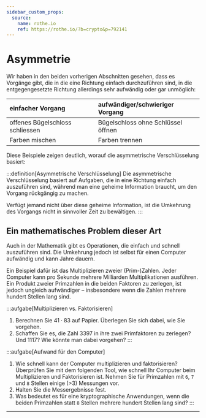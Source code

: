 ```yaml
---
sidebar_custom_props:
  source:
    name: rothe.io
    ref: https://rothe.io/?b=crypto&p=792141
---
```



# Asymmetrie
Wir haben in den beiden vorherigen Abschnitten gesehen, dass es Vorgänge gibt, die in die eine Richtung einfach durchzuführen sind, in die entgegengesetzte Richtung allerdings sehr aufwändig oder gar unmöglich:

| einfacher Vorgang               | aufwändiger/schwieriger Vorgang    |
|:--------------------------------|:-----------------------------------|
| offenes Bügelschloss schliessen | Bügelschloss ohne Schlüssel öffnen |
| Farben mischen                  | Farben trennen                     |

Diese Beispiele zeigen deutlich, worauf die asymmetrische Verschlüsselung basiert:

:::definition[Asymmetrische Verschlüsselung]
Die asymmetrische Verschlüsselung basiert auf Aufgaben, die in eine Richtung einfach auszuführen sind, während man eine geheime Information braucht, um den Vorgang rückgängig zu machen.

Verfügt jemand nicht über diese geheime Information, ist die Umkehrung des Vorgangs nicht in sinnvoller Zeit zu bewältigen.
:::

## Ein mathematisches Problem dieser Art
Auch in der Mathematik gibt es Operationen, die einfach und schnell auszuführen sind. Die Umkehrung jedoch ist selbst für einen Computer aufwändig und kann Jahre dauern.

Ein Beispiel dafür ist das Multiplizieren zweier (Prim-)Zahlen. Jeder Computer kann pro Sekunde mehrere Milliarden Multiplikationen ausführen. Ein Produkt zweier Primzahlen in die beiden Faktoren zu zerlegen, ist jedoch ungleich aufwändiger – insbesondere wenn die Zahlen mehrere hundert Stellen lang sind.

:::aufgabe[Multiplizieren vs. Faktorisieren]
1. Berechnen Sie $41 \cdot 83$ auf Papier. Überlegen Sie sich dabei, wie Sie vorgehen.
2. Schaffen Sie es, die Zahl $3397$ in ihre zwei Primfaktoren zu zerlegen? Und $1117$? Wie könnte man dabei vorgehen?
:::

:::aufgabe[Aufwand für den Computer]
1. Wie schnell kann der Computer multiplizieren und faktorisieren? Überprüfen Sie mit dem folgenden Tool, wie schnell Ihr Computer beim Multiplizieren und Faktorisieren ist. Nehmen Sie für Primzahlen mit `6`, `7` und `8` Stellen einige (>3) Messungen vor.
2. Halten Sie die Messergebnisse fest.
3. Was bedeutet es für eine kryptographische Anwendungen, wenn die beiden Primzahlen statt `8` Stellen mehrere hundert Stellen lang sind?
:::

<PrimefactorizationTiming />

---
